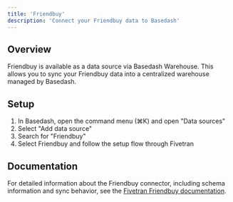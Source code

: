 ```yaml
---
title: 'Friendbuy'
description: 'Connect your Friendbuy data to Basedash'
---
```


## Overview

Friendbuy is available as a data source via Basedash Warehouse. This allows you to sync your Friendbuy data into a centralized warehouse managed by Basedash.

## Setup

1. In Basedash, open the command menu (⌘K) and open "Data sources"
2. Select "Add data source"
3. Search for "Friendbuy"
4. Select Friendbuy and follow the setup flow through Fivetran

## Documentation

For detailed information about the Friendbuy connector, including schema information and sync behavior, see the [Fivetran Friendbuy documentation](https://fivetran.com/docs/connectors/applications/friendbuy).
